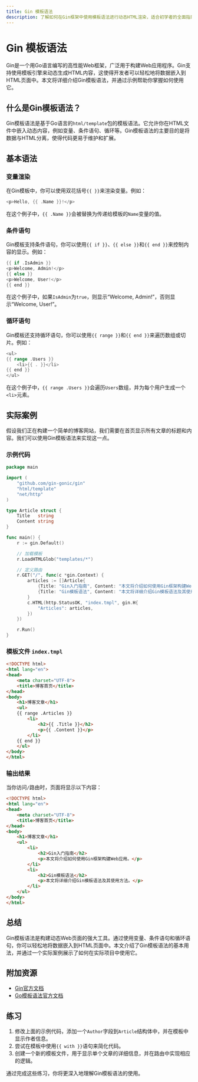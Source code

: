 ```yaml
---
title: Gin 模板语法
description: 了解如何在Gin框架中使用模板语法进行动态HTML渲染，适合初学者的全面指南。
---
```


# Gin 模板语法

Gin是一个用Go语言编写的高性能Web框架，广泛用于构建Web应用程序。Gin支持使用模板引擎来动态生成HTML内容，这使得开发者可以轻松地将数据嵌入到HTML页面中。本文将详细介绍Gin模板语法，并通过示例帮助你掌握如何使用它。

## 什么是Gin模板语法？

Gin模板语法是基于Go语言的`html/template`包的模板语法。它允许你在HTML文件中嵌入动态内容，例如变量、条件语句、循环等。Gin模板语法的主要目的是将数据与HTML分离，使得代码更易于维护和扩展。

## 基本语法

### 变量渲染

在Gin模板中，你可以使用双花括号`{{ }}`来渲染变量。例如：

```go
<p>Hello, {{ .Name }}!</p>
```

在这个例子中，`{{ .Name }}`会被替换为传递给模板的`Name`变量的值。

### 条件语句

Gin模板支持条件语句，你可以使用`{{ if }}`、`{{ else }}`和`{{ end }}`来控制内容的显示。例如：

```go
{{ if .IsAdmin }}
<p>Welcome, Admin!</p>
{{ else }}
<p>Welcome, User!</p>
{{ end }}
```

在这个例子中，如果`IsAdmin`为`true`，则显示“Welcome, Admin!”，否则显示“Welcome, User!”。

### 循环语句

Gin模板还支持循环语句，你可以使用`{{ range }}`和`{{ end }}`来遍历数组或切片。例如：

```go
<ul>
{{ range .Users }}
    <li>{{ . }}</li>
{{ end }}
</ul>
```

在这个例子中，`{{ range .Users }}`会遍历`Users`数组，并为每个用户生成一个`<li>`元素。

## 实际案例

假设我们正在构建一个简单的博客网站，我们需要在首页显示所有文章的标题和内容。我们可以使用Gin模板语法来实现这一点。

### 示例代码

```go
package main

import (
    "github.com/gin-gonic/gin"
    "html/template"
    "net/http"
)

type Article struct {
    Title   string
    Content string
}

func main() {
    r := gin.Default()

    // 加载模板
    r.LoadHTMLGlob("templates/*")

    // 定义路由
    r.GET("/", func(c *gin.Context) {
        articles := []Article{
            {Title: "Gin入门指南", Content: "本文将介绍如何使用Gin框架构建Web应用。"},
            {Title: "Gin模板语法", Content: "本文将详细介绍Gin模板语法及其使用方法。"},
        }
        c.HTML(http.StatusOK, "index.tmpl", gin.H{
            "Articles": articles,
        })
    })

    r.Run()
}
```

### 模板文件 `index.tmpl`

```html
<!DOCTYPE html>
<html lang="en">
<head>
    <meta charset="UTF-8">
    <title>博客首页</title>
</head>
<body>
    <h1>博客文章</h1>
    <ul>
    {{ range .Articles }}
        <li>
            <h2>{{ .Title }}</h2>
            <p>{{ .Content }}</p>
        </li>
    {{ end }}
    </ul>
</body>
</html>
```

### 输出结果

当你访问`/`路由时，页面将显示以下内容：

```html
<!DOCTYPE html>
<html lang="en">
<head>
    <meta charset="UTF-8">
    <title>博客首页</title>
</head>
<body>
    <h1>博客文章</h1>
    <ul>
        <li>
            <h2>Gin入门指南</h2>
            <p>本文将介绍如何使用Gin框架构建Web应用。</p>
        </li>
        <li>
            <h2>Gin模板语法</h2>
            <p>本文将详细介绍Gin模板语法及其使用方法。</p>
        </li>
    </ul>
</body>
</html>
```

## 总结

Gin模板语法是构建动态Web页面的强大工具。通过使用变量、条件语句和循环语句，你可以轻松地将数据嵌入到HTML页面中。本文介绍了Gin模板语法的基本用法，并通过一个实际案例展示了如何在实际项目中使用它。

## 附加资源

- [Gin官方文档](https://gin-gonic.com/docs/)
- [Go模板语法官方文档](https://golang.org/pkg/text/template/)

## 练习

1. 修改上面的示例代码，添加一个`Author`字段到`Article`结构体中，并在模板中显示作者信息。
2. 尝试在模板中使用`{{ with }}`语句来简化代码。
3. 创建一个新的模板文件，用于显示单个文章的详细信息，并在路由中实现相应的逻辑。

通过完成这些练习，你将更深入地理解Gin模板语法的使用。